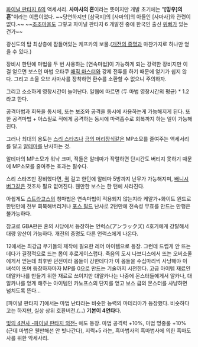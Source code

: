 [[파이널 판타지 6]]의 액세서리. '''사마사의 혼'''이라는 뜻이지만  개발 초기에는 "'''[밍우]의 혼'''"이라는 이름이었다. ~~당연하지만 [삼국지]의 [사마의]의 아들인 [사마사]와 관련이 없다.~~ ~~[[조조]]마을도 그렇고 파이널 판타지 6 개발진 중에 한국인 출신 [[위빠]]가 있는건가~~

광신도의 탑 최상층에 잠들어있는 케프카의 보물.([[개전의 증명]]과 마찬가지로 하나만 얻을 수 있다.) 

장비시 한턴에 마법을 두 번 사용하는 [연속마법]이 가능하게 되는 강력한 장비지만 이걸 얻으면 보스인 마법 오타쿠 [[매직 마스터]]와 강제 전투를 하기 때문에 얻기가 쉽지 않다. 그리고 소울 오브 사마사를 장착하면 환수를 소환할 수 없으니 주의하자.

그리고 소소하게 영창시간이 늘어난다. 일웹에 따르면 (두 마법 영창시간의 평균) * 1.2라고 한다. 

공격마법과 회복을 동시에, 또는 보조와 공격을 동시에 사용하는게 가능해지게 된다. 또한 공격마법 + 아스필로 적에게 공격하는 동시에 마력흡수로 회복까지 하는 일이 가능해진다.

그러나 최대의 용도는 [[스리 스타즈]]나 [[금의 머리장식]]같은 MP소모를 줄여주는 액세서리를 달고 [[알테마]]를 난사하는 것.

알테마의 MP소모가 워낙 크며, 적들은 알테마가 작렬하면 단시간도 버티지 못하기 때문에 MP소모를 줄여주는 효과는 필수다.

스리 스타즈만 장비했다면, [[퀵]] 걸고 한턴에 알테마 5방까지 난무가 가능해지며, [[배니시 버그]]같은 것조차 필요 없어진다. 웬만한 보스는 한 턴에 사라진다. 

아쉽게도 [[스트라고스]]의 청마법은 연속마법이 적용되지 않는지라 케알가+화이트 윈드로 한턴만에 전부 회복해버리거나 [[포스 필드]] 난사로 2턴만에 전속성 무효를 만드는 만행은 불가능하다.

참고로 GBA판은 혼의 사당에서 등장하는 언럭스(アンラックズ) 4호기에게 강탈해서 대량 양산이 가능하다.
개전의 증명도 다른 언럭스에게 나온다.

12에서는 최강급 무기들의 제작에 필요한 레어 아이템으로 등장. 그런데 드럽게 안 뜨는데다가 결정적으로 뜨는 몹이 후로게이스럽다. 죽음의 도시 나브디스에서 뜨는 오버소울에게서 얻는데 최후반 던전이라 몹들이 강한데다가 이 몹들을 수십마리씩 사냥해야 이 녀석이 뜨며 등장하자마자 MP를 0으로 만드는 기술까지 시전한다. 고급 아이템 재료인 대알카나를 만들기 위한 재료로 쓰이지만 대알카나는 나중에 몬스터들에게서 알카나, 대알카나를 얻게 해주는 아이템인 카노프스의 단지를 얻고 보스 급의 몬스터를 사냥하면 넘치도록 뜬다...

[파이널 판타지 7]에서는 마법 난타라는 비슷한 능력의 마테리아가 등장했다. 비슷하다고는 하지만, 실상 상위 호환버전.(...) '''기본이 4연타'''다.

[[빛의 4전사 -파이널 판타지 외전-]] 에도 등장. 마법 공격력 +10%, 마법 명중룰 +10%(근데 마법은 웬만해선 안 빗나간다), 지력+5 라는, 흑마법사의 흑마법사에 의한 흑마도사를 위한 악세사리.
